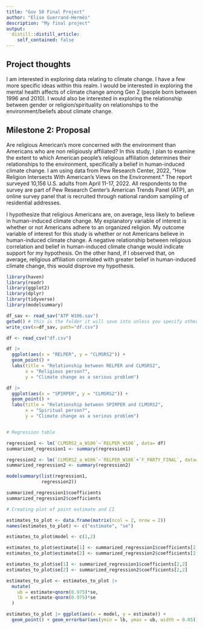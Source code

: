 ```yaml
---
title: "Gov 50 Final Project"
author: "Elise Guerrand-Hermès"
description: "My final project"
output:
  distill::distill_article:
    self_contained: false
---
```


## Project thoughts

I am interested in exploring data relating to climate change. I have a few more specific ideas within this realm. I would be interested in exploring the mental health affects of climate change among Gen Z (people born between 1996 and 2010). I would also be interested in exploring the relationship between gender or religion/spirituality on relationships to the environment/beliefs about climate change. 

## Milestone 2: Proposal 

Are religious American's more concerned with the environment than Americans who are non religiously affiliated? In this study, I plan to examine the extent to which American people's religious affiliation determines their relationships to the environment, specifically a belief in human-induced climate change. I am using data from Pew Research Center, 2022, "How Religion Intersects With American's Views on the Environment." The report surveyed 10,156 U.S. adults from April 11-17, 2022. All respondents to the survey are part of Pew Research Center’s American Trends Panel (ATP), an online survey panel that is recruited through national random sampling of residential addresses.

I hypothesize that religious Americans are, on average, less likely to believe in human-induced climate change. My explanatory variable of interest is whether or not Americans adhere to an organized religion. My outcome variable of interest for this study is whether or not Americans believe in human-induced climate change. A negative relationship between religious correlation and belief in human-induced climate change would indicate support for my hypothesis. On the other hand, if I observed that, on average, religious affiliation correlated with greater belief in human-induced climate change, this would disprove my hypothesis. 

```r
library(haven)
library(readr)
library(ggplot2)
library(dplyr)
library(tidyverse)
library(modelsummary)

df_sav <- read_sav("ATP W106.sav")
getwd() # this is the folder it will save into unless you specify otherwise in the path below
write_csv(x=df_sav, path="df.csv")

df <- read_csv("df.csv")
```


```r

df |>
  ggplot(aes(x = "RELPER", y = "CLMSRS2")) +
  geom_point() +
  labs(title = "Relationship between RELPER and CLMSRS2",
       x = "Religious person?",
       y = "Climate change as a serious problem")

df |>
  ggplot(aes(x = "SPIRPER", y = "CLMSRS2")) +
  geom_point() +
  labs(title = "Relationship between SPIRPER and CLMSRS2",
       x = "Spiritual person?",
       y = "Climate change as a serious problem")


# Regression table

regression1 <- lm(`CLMSRS2_a_W106`~`RELPER_W106`, data= df)
summarized_regression1 <- summary(regression1)

regression2 <- lm(`CLMSRS2_a_W106`~`RELPER_W106`+`F_PARTY_FINAL`, data= df)
summarized_regression2 <- summary(regression2)

modelsummary(list(regression1,
             regression2))

summarized_regression1$coefficients
summarized_regression2$coefficients

# Creating plot of point estimate and CI

estimates_to_plot <- data.frame(matrix(ncol = 2, nrow = 2))
names(estimates_to_plot) <- c("estimate", "se")

estimates_to_plot$model <- c(1,2)

estimates_to_plot$estimate[1] <- summarized_regression1$coefficients[2,1]
estimates_to_plot$estimate[2] <- summarized_regression2$coefficients[2,1]

estimates_to_plot$se[1] <- summarized_regression1$coefficients[2,2]
estimates_to_plot$se[2] <- summarized_regression2$coefficients[2,2]

estimates_to_plot <- estimates_to_plot |>
  mutate(
    ub = estimate+qnorm(0.975)*se,
    lb = estimate-qnorm(0.975)*se
  )

estimates_to_plot |> ggplot(aes(x = model, y = estimate)) +
  geom_point() + geom_errorbar(aes(ymin = lb, ymax = ub, width = 0.05))
``` 

